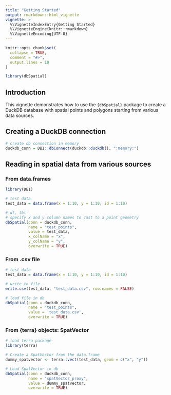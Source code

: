 ```yaml
---
title: "Getting Started"
output: rmarkdown::html_vignette
vignette: >
  %\VignetteIndexEntry{Getting Started}
  %\VignetteEngine{knitr::rmarkdown}
  %\VignetteEncoding{UTF-8}
---
```


```r
knitr::opts_chunk$set(
  collapse = TRUE,
  comment = "#>",
  output.lines = 10
)
```

```r
library(dbSpatial)
```

## Introduction
This vignette demonstrates how to use the `{dbSpatial}` package to create a DuckDB database with spatial points and polygons starting from various data sources.

## Creating a DuckDB connection
```r
# create db connection in memory
duckdb_conn = DBI::dbConnect(duckdb::duckdb(), ":memory:")
```

## Reading in spatial data from various sources

### From data.frames
```r
library(DBI)

# test data
test_data = data.frame(x = 1:10, y = 1:10, id = 1:10)

# df, tbl
# specify x and y column names to cast to a point geometry
dbSpatial(conn = duckdb_conn,
          name = "test_points",
          value = test_data,
          x_colName = "x",
          y_colName = "y",
          overwrite = TRUE)
```

### From .csv file
```r
# test data
test_data = data.frame(x = 1:10, y = 1:10, id = 1:10)

# write to file
write.csv(test_data, "test_data.csv", row.names = FALSE)

# load file in db
dbSpatial(conn = duckdb_conn,
          name = "test_points",
          value = 'test_data.csv',
          overwrite = TRUE)
```


### From {terra} objects: SpatVector
```r
# load terra package
library(terra)

# Create a SpatVector from the data.frame
dummy_spatvector <- terra::vect(test_data, geom = c("x", "y"))

# Load SpatVector in db
dbSpatial(conn = duckdb_conn,
          name = "spatVector_proxy",
          value = dummy_spatvector,
          overwrite = TRUE)
```


